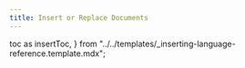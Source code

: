```yaml
---
title: Insert or Replace Documents
---
```


  toc as insertToc,
} from "../../templates/_inserting-language-reference.template.mdx";


<InsertTemplate
  codeLang="typescript"
  loadOverview={isOverview}
  createCollection={createCollectionSource}
  simpleInsert={simpleInsertSource}
  batchInsert={batchInsertSource}
  simpleUpsert={simpleUpsertSource}
  batchUpsert={batchUpsertSource}
/>

